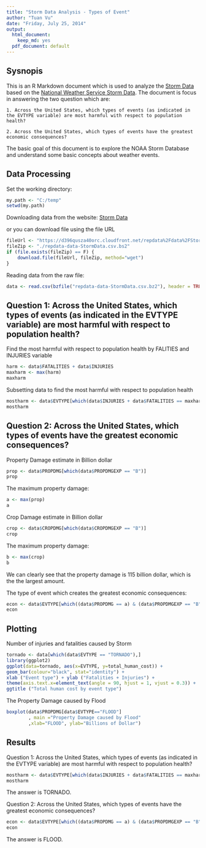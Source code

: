 ```yaml
---
title: "Storm Data Analysis - Types of Event"
author: "Tuan Vu"
date: "Friday, July 25, 2014"
output:
  html_document:
    keep_md: yes
  pdf_document: default
---
```

## Sysnopis
This is an R Markdown document which is used to analyze the [Storm Data](https://d396qusza40orc.cloudfront.net/repdata%2Fdata%2FStormData.csv.bz2) based on the [National Weather Service Storm Data](https://d396qusza40orc.cloudfront.net/repdata%2Fpeer2_doc%2Fpd01016005curr.pdf). The document is focus in answering the two question which are:

    1. Across the United States, which types of events (as indicated in the EVTYPE variable) are most harmful with respect to population health?

    2. Across the United States, which types of events have the greatest economic consequences? 

The basic goal of this document is to explore the NOAA Storm Database and understand some basic concepts about weather events.

## Data Processing

Set the working directory:
```r
my.path <- "C:/temp"
setwd(my.path)
```

Downloading data from the website:
[Storm Data](https://d396qusza40orc.cloudfront.net/repdata%2Fdata%2FStormData.csv.bz2)

or you can download file using the file URL
```r
fileUrl <- "https://d396qusza40orc.cloudfront.net/repdata%2Fdata%2FStormData.csv.bz2"
fileZip <- "./repdata-data-StormData.csv.bs2"
if (file.exists(fileZip) == F) {
    download.file(fileUrl, fileZip, method="wget")
}
```

Reading data from the raw file:
```r
data <- read.csv(bzfile("repdata-data-StormData.csv.bz2"), header = TRUE, sep=",")
```

## Question 1: Across the United States, which types of events (as indicated in the EVTYPE variable) are most harmful with respect to population health?

Find the most harmful with respect to population health by FALITIES and INJURIES variable
```r
harm <- data$FATALITIES + data$INJURIES
maxharm <- max(harm)
maxharm
```

Subsetting data to find the most harmful with respect to population health
```r
mostharm <- data$EVTYPE[which(data$INJURIES + data$FATALITIES == maxharm)]
mostharm
```

## Question 2: Across the United States, which types of events have the greatest economic consequences?

Property Damage estimate in Billion dollar
```r
prop <- data$PROPDMG[which(data$PROPDMGEXP == "B")]
prop
```

The maximum property damage:
```r
a <- max(prop)
a
```

Crop Damage estimate in Billion dollar
```r
crop <- data$CROPDMG[which(data$CROPDMGEXP == "B")]
crop
```

The maximum property damage:
```r
b <- max(crop)
b
```

We can clearly see that the property damage is 115 billion dollar, which is the the largest amount.

The type of event which creates the greatest economic consequences:
```r
econ <- data$EVTYPE[which((data$PROPDMG == a) & (data$PROPDMGEXP == "B"))]
econ
```
## Plotting

Number of injuries and fatalities caused by Storm
```r
tornado <- data[which(data$EVTYPE == "TORNADO"),]
library(ggplot2)
ggplot(data=tornado, aes(x=EVTYPE, y=total_human_cost)) +
geom_bar(colour="black", stat="identity") +
xlab ("Event type") + ylab ("Fatalities + Injuries") +
theme(axis.text.x=element_text(angle = 90, hjust = 1, vjust = 0.3)) +
ggtitle ("Total human cost by event type")

```

The Property Damage caused by Flood
```r
boxplot(data$PROPDMG[data$EVTYPE=="FLOOD"]
        , main ="Property Damage caused by Flood"
        ,xlab="FLOOD", ylab="Billions of Dollar")
```

## Results

Question 1: Across the United States, which types of events (as indicated in the EVTYPE variable) are most harmful with respect to population health?
```r
mostharm <- data$EVTYPE[which(data$INJURIES + data$FATALITIES == maxharm)]
mostharm
```

The answer is TORNADO.

Question 2: Across the United States, which types of events have the greatest economic consequences?
```r
econ <- data$EVTYPE[which((data$PROPDMG == a) & (data$PROPDMGEXP == "B"))]
econ
```

The answer is FLOOD.

